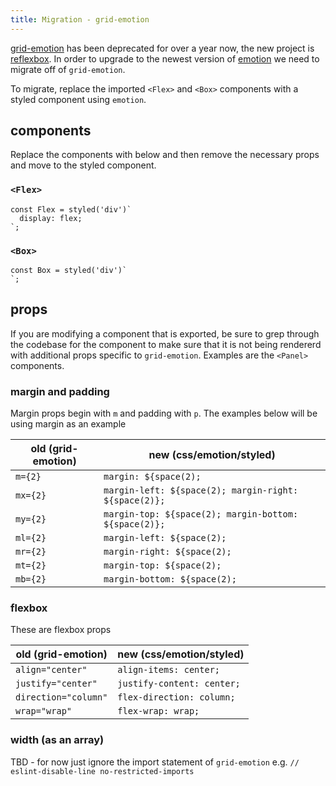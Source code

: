 ```yaml
---
title: Migration - grid-emotion
---
```


[grid-emotion](https://github.com/emotion-js/grid-emotion) has been deprecated for over a year now, the new project is [reflexbox](https://rebassjs.org/reflexbox/). In order to upgrade to the newest version of [emotion](https://github.com/emotion-js/emotion) we need to migrate off of `grid-emotion`.

To migrate, replace the imported `<Flex>` and `<Box>` components with a styled component using `emotion`.

## components
Replace the components with below and then remove the necessary props and move to the styled component.

### `<Flex>`

```
const Flex = styled('div')`
  display: flex;
`;
```

### `<Box>`

```
const Box = styled('div')`
`;
```
## props

If you are modifying a component that is exported, be sure to grep through the codebase for the component to make sure that it is not being rendererd with additional props specific to `grid-emotion`. Examples are the `<Panel>` components.

### margin and padding

Margin props begin with `m` and padding with `p`. The examples below will be using margin as an example

| old (grid-emotion) | new (css/emotion/styled) |
| -------------------| -------------------------|
| `m={2}`            |`margin: ${space(2);` |
| `mx={2}`           |`margin-left: ${space(2); margin-right: ${space(2)};` |
| `my={2}`           |`margin-top: ${space(2); margin-bottom: ${space(2)};`|
| `ml={2}`           |`margin-left: ${space(2);` |
| `mr={2}`           |`margin-right: ${space(2);` |
| `mt={2}`           |`margin-top: ${space(2);` |
| `mb={2}`           |`margin-bottom: ${space(2);` |

### flexbox

These are flexbox props

| old (grid-emotion) | new (css/emotion/styled) |
| -------------------| -------------------------|
| `align="center"` | `align-items: center;`
| `justify="center"` | `justify-content: center;`
| `direction="column"` | `flex-direction: column;`
| `wrap="wrap"` | `flex-wrap: wrap;`

### width (as an array)

TBD - for now just ignore the import statement of `grid-emotion` e.g. `// eslint-disable-line no-restricted-imports`
